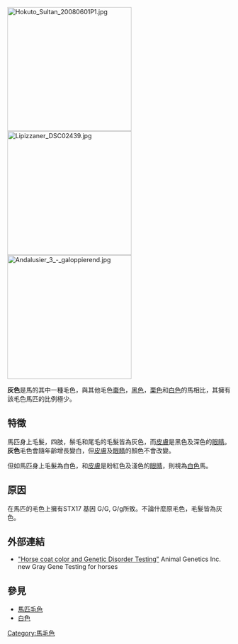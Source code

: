[[File:Hokuto_Sultan_20080601P1.jpg|280px]]
[[File:Lipizzaner_DSC02439.jpg|280px]]
[[File:Andalusier_3_-_galoppierend.jpg|280px]]

'''灰色'''是馬的其中一種毛色，與其他毛色[[棗色_(馬)|棗色]]，[[黑色_(馬)|黑色]]，[[栗色_(馬)|栗色]]和[[白色_(馬)|白色]]的馬相比，其擁有該毛色馬匹的比例極少。

==特徵==
馬匹身上毛髮，四肢，鬃毛和尾毛的毛髮皆為灰色，而[[皮膚|皮膚]]是黑色及深色的[[眼睛|眼睛]]。'''灰色'''毛色會隨年齡增長變白，但[[皮膚|皮膚]]及[[眼睛|眼睛]]的顏色不會改變。

但如馬匹身上毛髮為白色，和[[皮膚|皮膚]]是粉紅色及淺色的[[眼睛|眼睛]]，則視為[[白色_(馬)|白色]]馬。

==原因==
在馬匹的毛色上擁有STX17 基因 G/G, G/g所致。不論什麼原毛色，毛髮皆為灰色。

==外部連結==
*[http://www.animalgenetics.us  "Horse coat color and Genetic Disorder Testing"] {{Wayback|url=http://www.animalgenetics.us/ |date=20200825233914 }} Animal Genetics Inc. new Gray Gene Testing for horses

==參見==
*[[馬匹毛色|馬匹毛色]]
*[[白色_(馬)|白色]]

{{stub}}
[[Category:馬毛色|Category:馬毛色]]